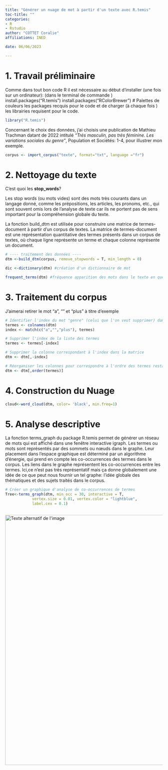 ```yaml
---
title: "Générer un nuage de mot à partir d'un texte avec R.temis"
toc-title: ""
categories:
- R
- Rstudio
author: "COTTET Coralie"
affiliations: INED

date: 06/06/2023

---
```


# 1. Travail préliminaire 

  Comme dans tout bon code R il est nécessaire au début d'installer (une fois sur un ordinateur): (dans le terminal de commande )
install.packages("R.temis") 
install.packages("RColorBrewer") # Palettes de couleurs
les packages recquis pour le code et de charger (à chaque fois ) les librairies requisent pour le code.


```r
library("R.temis")
```


Concernant le choix des données, j’ai choisis une publication de Mathieu Trachman datant de 2022 intitulé _“Très masculin, pas très féminine. Les variations sociales du genre”_, Population et Sociétés: 1-4, pour illustrer mon exemple.

```r

corpus <- import_corpus("texte", format="txt", language ="fr")

```


# 2. Nettoyage du texte

C'est quoi les __stop_words__?

Les stop words (ou mots vides) sont des mots très courants dans un langage donné, comme les prépositions, les articles, les pronoms, etc., qui sont souvent omis lors de l'analyse de texte car ils ne portent pas de sens important pour la compréhension globale du texte.

La fonction build_dtm est utilisée pour construire une matrice de termes-document à partir d'un corpus de textes. La matrice de termes-document est une représentation quantitative des termes présents dans un corpus de textes, où chaque ligne représente un terme et chaque colonne représente un document.

```r
# ---- traitement des données ----
dtm <-build_dtm(corpus, remove_stopwords = T, min_length = 0)

dic <-dictionary(dtm) #création d'un dictionnaire de mot 

frequent_terms(dtm) #fréquence apparition des mots dans le texte en question


```

# 3. Traitement du corpus

J'aimerai retirer le mot "a", "" et "plus" à titre d'exemple

```r
# Identifier l'index du mot "genre" (celui que l'on veut supprimer) dans la liste des termes
termes <- colnames(dtm)
index <- match(c("a","","plus"), termes)

# Supprimer l'index de la liste des termes
termes <- termes[-index]

# Supprimer la colonne correspondant à l'index dans la matrice
dtm <- dtm[,-index]

# Réorganiser les colonnes pour correspondre à l'ordre des termes restants
dtm <- dtm[,order(termes)]


```

# 4. Construction du Nuage


```r

cloud<-word_cloud(dtm, color= 'black', min.freq=1) 

```




# 5. Analyse descriptive 


La fonction terms_graph du package R.temis permet de générer un réseau de mots qui est affiché dans une fenêtre interactive igraph. Les termes ou mots sont représentés par des sommets ou nœuds dans le graphe. Leur placement dans l'espace graphique est déterminé par un algorithme d'énergie, qui prend en compte les co-occurrences des termes dans le corpus. Les liens dans le graphe représentent les co-occurrences entre les termes.
Ici,ce n'est pas très représentatif mais ça donne globalement une idée de ce que peut nous fournir un tel graphe: l'idée globale des thématiques et des sujets traités dans le corpus.

```r
# Créer un graphique d'analyse de co-occurrences de termes
Tree<-terms_graph(dtm, min_occ = 30, interactive = T,
            vertex.size = 0.01, vertex.color = "lightblue",
            label.cex = 0.1)



```

<img src="tree.PNG" alt="Texte alternatif de l'image" title="Titre de l'image" width=800 lenght=800/>






